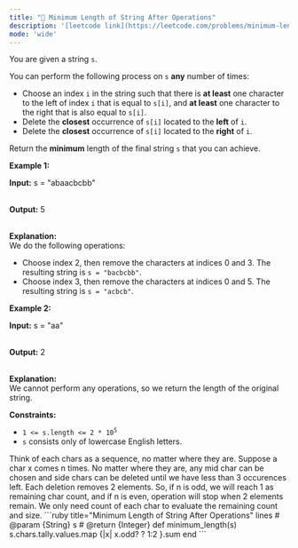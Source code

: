 ```yaml
---
title: "🧀 Minimum Length of String After Operations"
description: '[leetcode link](https://leetcode.com/problems/minimum-length-of-string-after-operations/description/)'
mode: 'wide'
---
```

<Tabs>
  <Tab title="Question" icon="circle-question" iconType="regular">
    <Card>
      <p>You are given a string <code>s</code>.</p>  <p>You can perform the following process on <code>s</code> <strong>any</strong> number of times:</p>  <ul>  <li>Choose an index <code>i</code> in the string such that there is <strong>at least</strong> one character to the left of index <code>i</code> that is equal to <code>s[i]</code>, and <strong>at least</strong> one character to the right that is also equal to <code>s[i]</code>.</li>  <li>Delete the <strong>closest</strong> occurrence of <code>s[i]</code> located to the <strong>left</strong> of <code>i</code>.</li>  <li>Delete the <strong>closest</strong> occurrence of <code>s[i]</code> located to the <strong>right</strong> of <code>i</code>.</li> </ul>  <p>Return the <strong>minimum</strong> length of the final string <code>s</code> that you can achieve.</p>   <p><strong class="example">Example 1:</strong></p>  <div class="example-block"> <p><strong>Input:</strong> <span class="example-io">s = &quot;abaacbcbb&quot;</span></p>  <p><br/> <strong>Output:</strong> <span class="example-io">5</span></p>  <p><br/> <strong>Explanation:</strong><br /> We do the following operations:</p>  <ul>  <li>Choose index 2, then remove the characters at indices 0 and 3. The resulting string is <code>s = &quot;bacbcbb&quot;</code>.</li>  <li>Choose index 3, then remove the characters at indices 0 and 5. The resulting string is <code>s = &quot;acbcb&quot;</code>.</li> </ul> </div>  <p><strong class="example">Example 2:</strong></p>  <div class="example-block"> <p><strong>Input:</strong> <span class="example-io">s = &quot;aa&quot;</span></p>  <p><br/> <strong>Output:</strong> <span class="example-io">2</span></p>  <p><br/> <strong>Explanation:</strong><br /> We cannot perform any operations, so we return the length of the original string.</p> </div>   <p><strong>Constraints:</strong></p>  <ul>  <li><code>1 &lt;= s.length &lt;= 2 * 10<sup>5</sup></code></li>  <li><code>s</code> consists only of lowercase English letters.</li> </ul> 
    </Card>
  </Tab>
  <Tab title="Solution" icon="lightbulb" iconType="regular" >
    <Card>
      Think of each chars as a sequence, no matter where they are. Suppose a char x comes n times. No matter where they are, any mid char can be chosen and side chars can be deleted until we have less than 3 occurences left. Each deletion removes 2 elements. So, if n is odd, we will reach 1 as remaining char count, and if n is even, operation will stop when 2 elements remain. We only need count of each char to evaluate the remaining count and size.
</Card>
  <Expandable title="code">
    <CodeGroup dropdown>
```ruby title="Minimum Length of String After Operations" lines
# @param {String} s
# @return {Integer}
def minimum_length(s)
  s.chars.tally.values.map {|x| x.odd? ? 1:2 }.sum
end
```
    </CodeGroup>
  </Expandable>
  </Tab>
</Tabs>